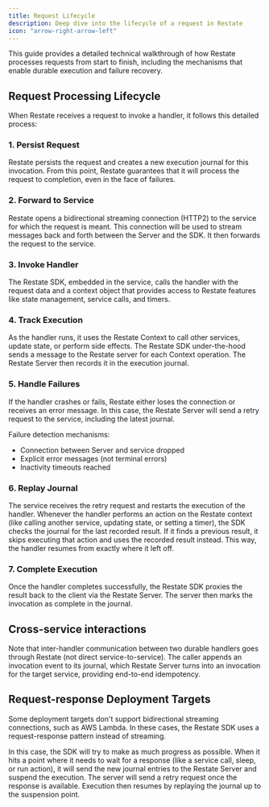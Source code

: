 ```yaml
---
title: Request Lifecycle
description: Deep dive into the lifecycle of a request in Restate
icon: "arrow-right-arrow-left"
---
```


This guide provides a detailed technical walkthrough of how Restate processes requests from start to finish, including the mechanisms that enable durable execution and failure recovery.

## Request Processing Lifecycle

When Restate receives a request to invoke a handler, it follows this detailed process:

### 1. Persist Request

Restate persists the request and creates a new execution journal for this invocation. From this point, Restate guarantees that it will process the request to completion, even in the face of failures.

### 2. Forward to Service

Restate opens a bidirectional streaming connection (HTTP2) to the service for which the request is meant. This connection will be used to stream messages back and forth between the Server and the SDK. It then forwards the request to the service.

### 3. Invoke Handler

The Restate SDK, embedded in the service, calls the handler with the request data and a context object that provides access to Restate features like state management, service calls, and timers.

### 4. Track Execution

As the handler runs, it uses the Restate Context to call other services, update state, or perform side effects. The Restate SDK under-the-hood sends a message to the Restate server for each Context operation. The Restate Server then records it in the execution journal.

### 5. Handle Failures

If the handler crashes or fails, Restate either loses the connection or receives an error message. In this case, the Restate Server will send a retry request to the service, including the latest journal.

Failure detection mechanisms:
- Connection between Server and service dropped
- Explicit error messages (not terminal errors)
- Inactivity timeouts reached

### 6. Replay Journal

The service receives the retry request and restarts the execution of the handler. Whenever the handler performs an action on the Restate context (like calling another service, updating state, or setting a timer), the SDK checks the journal for the last recorded result. If it finds a previous result, it skips executing that action and uses the recorded result instead. This way, the handler resumes from exactly where it left off.

### 7. Complete Execution

Once the handler completes successfully, the Restate SDK proxies the result back to the client via the Restate Server. The server then marks the invocation as complete in the journal.

## Cross-service interactions
Note that inter-handler communication between two durable handlers goes through Restate (not direct service-to-service). The caller appends an invocation event to its journal, which Restate Server turns into an invocation for the target service, providing end-to-end idempotency.

## Request-response Deployment Targets

Some deployment targets don't support bidirectional streaming connections, such as AWS Lambda. In these cases, the Restate SDK uses a request-response pattern instead of streaming.

In this case, the SDK will try to make as much progress as possible.
When it hits a point where it needs to wait for a response (like a service call, sleep, or run action), it will send the new journal entries to the Restate Server and suspend the execution.
The server will send a retry request once the response is available.
Execution then resumes by replaying the journal up to the suspension point.

